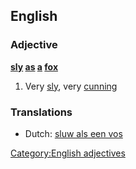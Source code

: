 ==English==

===Adjective===
'''[[sly]] [[as]] [[a]] [[fox]]'''

# {{simile}} Very [[sly]], very [[cunning]]

===Translations===
{{rfc-level|Translations at L3+ (AutoFormat would have corrected level of Translations)}}
{{top}}
* Dutch: [[sluw als een vos]]
{{bottom}}

[[Category:English adjectives]]